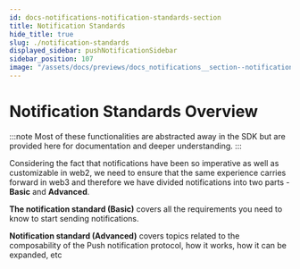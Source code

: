 ```yaml
---
id: docs-notifications-notification-standards-section
title: Notification Standards
hide_title: true
slug: ./notification-standards
displayed_sidebar: pushNotificationSidebar
sidebar_position: 107
image: "/assets/docs/previews/docs_notifications__section--notification_standards.png"
---
```


# Notification Standards Overview

:::note
Most of these functionalities are abstracted away in the SDK but are provided here for documentation and deeper understanding.
:::

Considering the fact that notifications have been so imperative as well as customizable in web2, we need to ensure that the same experience carries forward in web3 and therefore we have divided notifications into two parts - **Basic** and **Advanced**.

<head>
  <title>
    {`Notification standards section | Push Notifications | Push Documentation`}
  </title>
</head>


**The notification standard (Basic)** covers all the requirements you need to know to start sending notifications.

**Notification standard (Advanced)** covers topics related to the composability of the Push notification protocol, how it works, how it can be expanded, etc


<DocCardList />
